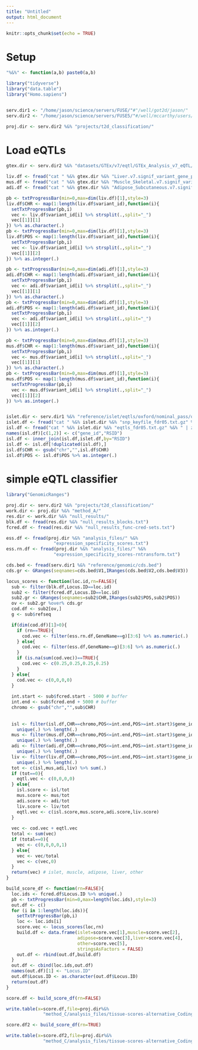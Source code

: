 ```yaml
---
title: "Untitled"
output: html_document
---
```


```r
knitr::opts_chunk$set(echo = TRUE)
```

# Setup 


```r
"%&%" <- function(a,b) paste0(a,b)

library("tidyverse")
library("data.table")
library("Homo.sapiens")


serv.dir1 <- "/home/jason/science/servers/FUSE/"#"/well/got2d/jason/"
serv.dir2 <- "/home/jason/science/servers/FUSE5/"#/well/mccarthy/users/jason/"

proj.dir <- serv.dir2 %&% "projects/t2d_classification/"

```


# Load eQTLs

```r

gtex.dir <- serv.dir2 %&% "datasets/GTEx/v7/eqtl/GTEx_Analysis_v7_eQTL/"

liv.df <- fread("cat " %&% gtex.dir %&% "Liver.v7.signif_variant_gene_pairs.txt.gz" %&% " | zmore")
mus.df <- fread("cat " %&% gtex.dir %&% "Muscle_Skeletal.v7.signif_variant_gene_pairs.txt.gz" %&% " | zmore")
adi.df <- fread("cat " %&% gtex.dir %&% "Adipose_Subcutaneous.v7.signif_variant_gene_pairs.txt.gz" %&% " | zmore")

pb <- txtProgressBar(min=0,max=dim(liv.df)[1],style=3)
liv.df$CHR <- map(1:length(liv.df$variant_id),function(i){
  setTxtProgressBar(pb,i)
  vec <- liv.df$variant_id[i] %>% strsplit(.,split="_")
  vec[[1]][1]
}) %>% as.character(.)
pb <- txtProgressBar(min=0,max=dim(liv.df)[1],style=3)
liv.df$POS <- map(1:length(liv.df$variant_id),function(i){
  setTxtProgressBar(pb,i)
  vec <- liv.df$variant_id[i] %>% strsplit(.,split="_")
  vec[[1]][2]
}) %>% as.integer(.)

pb <- txtProgressBar(min=0,max=dim(adi.df)[1],style=3)
adi.df$CHR <- map(1:length(adi.df$variant_id),function(i){
  setTxtProgressBar(pb,i)
  vec <- adi.df$variant_id[i] %>% strsplit(.,split="_")
  vec[[1]][1]
}) %>% as.character(.)
pb <- txtProgressBar(min=0,max=dim(adi.df)[1],style=3)
adi.df$POS <- map(1:length(adi.df$variant_id),function(i){
  setTxtProgressBar(pb,i)
  vec <- adi.df$variant_id[i] %>% strsplit(.,split="_")
  vec[[1]][2]
}) %>% as.integer(.)

pb <- txtProgressBar(min=0,max=dim(mus.df)[1],style=3)
mus.df$CHR <- map(1:length(mus.df$variant_id),function(i){
  setTxtProgressBar(pb,i)
  vec <- mus.df$variant_id[i] %>% strsplit(.,split="_")
  vec[[1]][1]
}) %>% as.character(.)
pb <- txtProgressBar(min=0,max=dim(mus.df)[1],style=3)
mus.df$POS <- map(1:length(mus.df$variant_id),function(i){
  setTxtProgressBar(pb,i)
  vec <- mus.df$variant_id[i] %>% strsplit(.,split="_")
  vec[[1]][2]
}) %>% as.integer(.)


islet.dir <- serv.dir1 %&% "reference/islet/eqtls/oxford/nominal_pass/output/"
islet.df <- fread("cat " %&% islet.dir %&% "snp_keyfile_fdr05.txt.gz" %&% " | zmore")
isl.df <- fread("cat " %&% islet.dir %&% "eqtls_fdr05.txt.gz" %&% " | zmore")
names(isl.df)[c(1,2)] <- c("gene_id","RSID")
isl.df <- inner_join(isl.df,islet.df,by="RSID")
isl.df <- isl.df[!duplicated(isl.df),]
isl.df$CHR <- gsub("chr","",isl.df$CHR)
isl.df$POS <- isl.df$POS %>% as.integer(.)

```


# simple eQTL classifier 


```r

library("GenomicRanges")

proj.dir <- serv.dir2 %&% "projects/t2d_classification/"
work.dir <- proj.dir %&% "method_A/"
res.dir <- work.dir %&% "null_results/"
blk.df <- fread(res.dir %&% "null_results_blocks.txt")
fcred.df <- fread(res.dir %&% "null_results_func-cred-sets.txt")

ess.df <- fread(proj.dir %&% "analysis_files/" %&% 
                  "expression_specificity_scores.txt")
ess.rn.df <- fread(proj.dir %&% "analysis_files/" %&% 
                  "expression_specificity_scores-rntransform.txt")

cds.bed <- fread(serv.dir1 %&% "reference/genomic/cds.bed")
cds.gr <- GRanges(seqnames=cds.bed$V1,IRanges(cds.bed$V2,cds.bed$V3))
```


```r

locus_scores <- function(loc.id,rn=FALSE){
  sub <- filter(blk.df,Locus.ID==loc.id)
  sub2 <- filter(fcred.df,Locus.ID==loc.id)
  sub2.gr <- GRanges(seqnames=sub2$CHR,IRanges(sub2$POS,sub2$POS))
  ov <- sub2.gr %over% cds.gr
  cod.df <- sub2[ov,]
  g <- sub$refseq

  if(dim(cod.df)[1]>0){
    if (rn==TRUE){
      cod.vec <- filter(ess.rn.df,GeneName==g)[3:6] %>% as.numeric(.)
    } else{
      cod.vec <- filter(ess.df,GeneName==g)[3:6] %>% as.numeric(.)
    }
    if (is.na(sum(cod.vec))==TRUE){
      cod.vec <- c(0.25,0.25,0.25,0.25)
    }
  } else{
    cod.vec <- c(0,0,0,0)
  }
  
  int.start <- sub$fcred.start - 5000 # buffer 
  int.end <- sub$fcred.end + 5000 # buffer 
  chromo <- gsub("chr","",sub$CHR)
  
  
  isl <- filter(isl.df,CHR==chromo,POS<=int.end,POS>=int.start)$gene_id %>% 
    unique(.) %>% length(.) 
  mus <- filter(mus.df,CHR==chromo,POS<=int.end,POS>=int.start)$gene_id %>% 
    unique(.) %>% length(.)   
  adi <- filter(adi.df,CHR==chromo,POS<=int.end,POS>=int.start)$gene_id %>% 
    unique(.) %>% length(.)  
  liv <- filter(liv.df,CHR==chromo,POS<=int.end,POS>=int.start)$gene_id %>% 
    unique(.) %>% length(.)
  tot <- c(isl,mus,adi,liv) %>% sum(.)
  if (tot==0){
    eqtl.vec <- c(0,0,0,0)
  } else{
    isl.score <- isl/tot
    mus.score <- mus/tot
    adi.score <- adi/tot
    liv.score <- liv/tot
    eqtl.vec <- c(isl.score,mus.score,adi.score,liv.score)
  }
  
  vec <- cod.vec + eqtl.vec
  total <- sum(vec)
  if (total==0){
    vec <- c(0,0,0,0,1)
  } else{
    vec <- vec/total
    vec <- c(vec,0)
  }
  return(vec) # islet, muscle, adipose, liver, other
}

build_score_df <- function(rn=FALSE){
  loc.ids <- fcred.df$Locus.ID %>% unique(.)
  pb <- txtProgressBar(min=0,max=length(loc.ids),style=3)
  out.df <- c()
  for (i in 1:length(loc.ids)){
    setTxtProgressBar(pb,i)
    loc <- loc.ids[i]
    score.vec <- locus_scores(loc,rn)
    build.df <- data.frame(islet=score.vec[1],muscle=score.vec[2],
                           adipose=score.vec[3],liver=score.vec[4],
                           other=score.vec[5],
                           stringsAsFactors = FALSE)
    out.df <- rbind(out.df,build.df)
  }
  out.df <- cbind(loc.ids,out.df)
  names(out.df)[1] <- "Locus.ID"
  out.df$Locus.ID <- as.character(out.df$Locus.ID)
  return(out.df)
}

```


```r

score.df <- build_score_df(rn=FALSE)

write.table(x=score.df,file=proj.dir%&%
              "method_C/analysis_files/tissue-scores-alternative_CodingNotRN.txt",sep="\t",quote=FALSE,row.names=FALSE)

score.df2 <- build_score_df(rn=TRUE)

write.table(x=score.df2,file=proj.dir%&%
              "method_C/analysis_files/tissue-scores-alternative_CodingRN.txt",sep="\t",quote=FALSE,row.names=FALSE)

```

